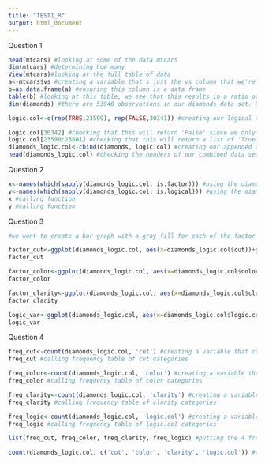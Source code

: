 ```yaml
---
title: "TEST1_R"
output: html_document
---
```


Question 1
```r

head(mtcars) #looking at some of the data mtcars
dim(mtcars) #determining how many
View(mtcars)#looking at the full table of data
a<-mtcars$vs #creating a variable that's just the vs column that we're interested in
b=as.data.frame(a) #ensuring this column is a data frame
table(b) #looking at this table, we see that this results in a ratio of 18:14 (9:7) for 0 to 1 in the mtcars$vs
dim(diamonds) #there are 53940 observations in our diamonds data set. Using the ratio of 0 to 1 from mtcars$vs, this implies a ratio of 30341:23599 for 0 to 1 in our diamonds data. this means we want a column of 30341 zeros and 23599 ones. the logical equivalent of this ratio for 0 is False and 1 is True, would be 30341 False and 23599 True

logic.col<-c(rep(TRUE,23599), rep(FALSE,30341)) #creating our logical equivalent column in the ratio of the mtcars$vs variables

logic.col[30342] #checking that this will return 'False' since we only have 30341 False rows
logic.col[23590:23601] #checking that this will return a list of 'True' and'False' since we only have 23599 True rows
diamonds_logic.col<-cbind(diamonds, logic.col) #creating our appended diamonds dataset with the added logical equivalent column, by doing a column bind of diamonds with our created column of 'True' and 'False. We will call it diamonds_logic.col
head(diamonds_logic.col) #checking the headers of our combined data set and some of the elements.

```

Question 2
```r
x<-names(which(sapply(diamonds_logic.col, is.factor))) #using the diamonds data set, we're determining which columns are factors, and assigning the names of these columns to our variable 'x'
y<-names(which(sapply(diamonds_logic.col, is.logical))) #using the diamonds data set, we're determining which columns are logical, and assigning the names of these columns to our variable 'y'
x #calling function
y #calling function
```

Question 3
```r
#we want to create a bar graph with a gray fill for each of the factor and logical variables in our data set diamonds_logic.col. We'll use ggplot and add a layer of geom_bar where we will specify that the bar graph with be shaded gray.The x axis will be the particular variable we want a bar graph of. we will lavel the x axis and give the graph a title.

factor_cut<-ggplot(diamonds_logic.col, aes(x=diamonds_logic.col$cut))+geom_bar(fill="gray")+labs(x="Cut", title="Factor Variable - Cut")
factor_cut

factor_color<-ggplot(diamonds_logic.col, aes(x=diamonds_logic.col$color))+geom_bar(fill="gray")+labs(x="Color", title="Factor Variable - Color")
factor_color

factor_clarity<-ggplot(diamonds_logic.col, aes(x=diamonds_logic.col$clarity))+geom_bar(fill="gray")+labs(x="Clarity", title="Factor Variable - Clarity")
factor_clarity

logic_var<-ggplot(diamonds_logic.col, aes(x=diamonds_logic.col$logic.col))+geom_bar(fill="gray")+labs(x="Logical Column", title="Logical Variable")
logic_var
```

Question 4
```r

freq_cut<-count(diamonds_logic.col, 'cut') #creating a variable that counts the instances of each category of 'cut' in our diamonds_logic.col data frame
freq_cut #calling frequency table of cut categories

freq_color<-count(diamonds_logic.col, 'color') #creating a variable that counts the instances of each category of 'color' in our diamonds_logic.col data frame
freq_color #calling frequency table of color categories

freq_clarity<-count(diamonds_logic.col, 'clarity') #creating a variable that counts the instances of each category of 'clarity' in our diamonds_logic.col data frame
freq_clarity #calling frequency table of clarity categories

freq_logic<-count(diamonds_logic.col, 'logic.col') #creating a variable that counts the instances of each category of 'logic.col' in our diamonds_logic.col data frame, i.e. True or False
freq_logic #calling frequency table of logic.col categories

list(freq_cut, freq_color, freq_clarity, freq_logic) #putting the 4 frequency tables we created above in 1 list

count(diamonds_logic.col, c('cut', 'color', 'clarity', 'logic.col')) #this makes a 'cleaner' list of the frequencies of each category of our factor and logical variables, however it's not as easy to read the frequencies of each category!
```
